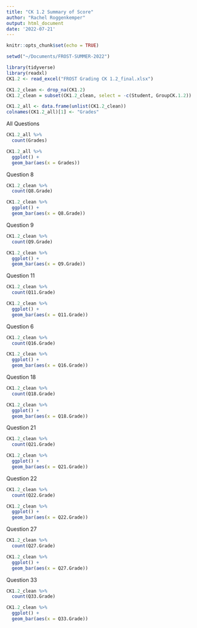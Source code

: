 ```yaml
---
title: "CK 1.2 Summary of Score"
author: "Rachel Roggenkemper"
output: html_document
date: '2022-07-21'
---
```


```r
knitr::opts_chunk$set(echo = TRUE)
```

```r
setwd("~/Documents/FROST-SUMMER-2022")

library(tidyverse)
library(readxl)  
CK1.2 <- read_excel("FROST Grading CK 1.2_final.xlsx")
```

```r
CK1.2_clean <- drop_na(CK1.2)
CK1.2_clean = subset(CK1.2_clean, select = -c(Student, GroupCK.1.2))
```

```r
CK1.2_all <- data.frame(unlist(CK1.2_clean))
colnames(CK1.2_all)[1] <- "Grades"
```


All Questions 
```r
CK1.2_all %>%
  count(Grades)
```

```r
CK1.2_all %>%
  ggplot() +
  geom_bar(aes(x = Grades))
```


Question 8
```r
CK1.2_clean %>%
  count(Q8.Grade)
```

```r
CK1.2_clean %>%
  ggplot() +
  geom_bar(aes(x = Q8.Grade))
```


Question 9
```r
CK1.2_clean %>%
  count(Q9.Grade)
```

```r
CK1.2_clean %>%
  ggplot() +
  geom_bar(aes(x = Q9.Grade))
```


Question 11
```r
CK1.2_clean %>%
  count(Q11.Grade)
```

```r
CK1.2_clean %>%
  ggplot() +
  geom_bar(aes(x = Q11.Grade))
```


Question 6
```r
CK1.2_clean %>%
  count(Q16.Grade)
```

```r
CK1.2_clean %>%
  ggplot() +
  geom_bar(aes(x = Q16.Grade))
```


Question 18
```r
CK1.2_clean %>%
  count(Q18.Grade)
```

```r
CK1.2_clean %>%
  ggplot() +
  geom_bar(aes(x = Q18.Grade))
```


Question 21
```r
CK1.2_clean %>%
  count(Q21.Grade)
```

```r
CK1.2_clean %>%
  ggplot() +
  geom_bar(aes(x = Q21.Grade))
```


Question 22
```r
CK1.2_clean %>%
  count(Q22.Grade)
```

```r
CK1.2_clean %>%
  ggplot() +
  geom_bar(aes(x = Q22.Grade))
```


Question 27
```r
CK1.2_clean %>%
  count(Q27.Grade)
```

```r
CK1.2_clean %>%
  ggplot() +
  geom_bar(aes(x = Q27.Grade))
```


Question 33
```r
CK1.2_clean %>%
  count(Q33.Grade)
```

```r
CK1.2_clean %>%
  ggplot() +
  geom_bar(aes(x = Q33.Grade))
```

